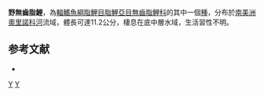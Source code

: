 {{Speciesbox 
| taxon = Curimata incompta
| status = LC
| status_system = IUCN3.1
| authority = [[Vari|Vari]], 1984
| synonyms = 
}}
'''野無齒脂鯉'''，為[[輻鰭魚綱|輻鰭魚綱]][[脂鯉目|脂鯉目]][[脂鯉亞目|脂鯉亞目]][[無齒脂鯉科|無齒脂鯉科]]的其中一個[[種|種]]，分布於[[南美洲|南美洲]][[奧里諾科河|奧里諾科河]]流域，體長可達11.2公分，棲息在底中層水域，生活習性不明。

==参考文献==
{{refbegin}}
*{{FishBase_species|genus=Curimata|species=incompta|year=2013|month=8}}
{{refend}}
{{Taxonbar|from=Q5842500}}

[[Category:無齒脂鯉屬|Y]]
[[Category:1984年描述的鱼类|Y]]


{{魚類小作品}}